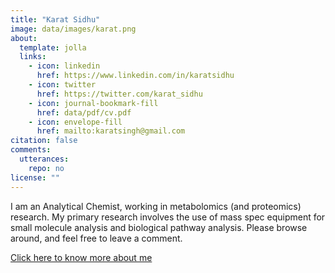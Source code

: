 ```yaml
---
title: "Karat Sidhu"
image: data/images/karat.png
about:
  template: jolla
  links:
    - icon: linkedin
      href: https://www.linkedin.com/in/karatsidhu
    - icon: twitter
      href: https://twitter.com/karat_sidhu
    - icon: journal-bookmark-fill
      href: data/pdf/cv.pdf
    - icon: envelope-fill
      href: mailto:karatsingh@gmail.com
citation: false
comments: 
  utterances: 
    repo: no
license: ""
---
```


I am an Analytical Chemist, working in metabolomics (and proteomics) research. My primary research involves the use of mass spec equipment for small molecule analysis and biological pathway analysis. Please browse around, and feel free to leave a comment. 

[Click here to know more about me](https://karatsidhu.com/data/about/about.html)
